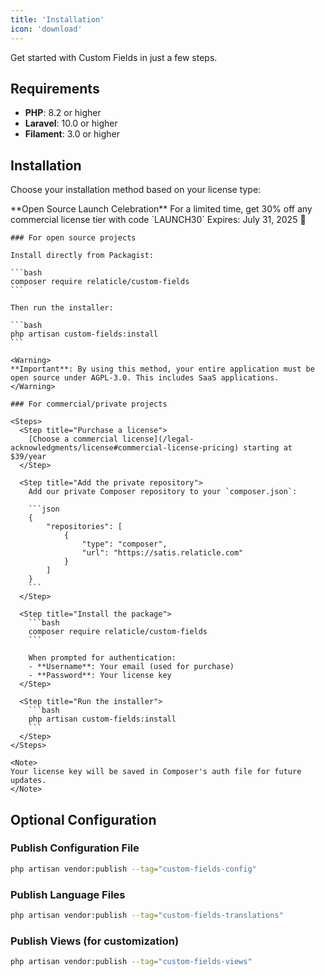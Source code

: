 ```yaml
---
title: 'Installation'
icon: 'download'
---
```


Get started with Custom Fields in just a few steps.

## Requirements

- **PHP**: 8.2 or higher
- **Laravel**: 10.0 or higher
- **Filament**: 3.0 or higher

## Installation

Choose your installation method based on your license type:

<Tip>
**Open Source Launch Celebration**
For a limited time, get 30% off any commercial license tier with code `LAUNCH30`
Expires: July 31, 2025 🚀
</Tip>

<Tabs>
  <Tab title="Open Source (AGPL-3.0)">
    
    ### For open source projects

    Install directly from Packagist:

    ```bash
    composer require relaticle/custom-fields
    ```

    Then run the installer:

    ```bash
    php artisan custom-fields:install
    ```

    <Warning>
    **Important**: By using this method, your entire application must be open source under AGPL-3.0. This includes SaaS applications.
    </Warning>

  </Tab>
  <Tab title="Commercial License">
    
    ### For commercial/private projects

    <Steps>
      <Step title="Purchase a license">
        [Choose a commercial license](/legal-acknowledgments/license#commercial-license-pricing) starting at $39/year
      </Step>
      
      <Step title="Add the private repository">
        Add our private Composer repository to your `composer.json`:
        
        ```json
        {
            "repositories": [
                {
                    "type": "composer",
                    "url": "https://satis.relaticle.com"
                }
            ]
        }
        ```
      </Step>
      
      <Step title="Install the package">
        ```bash
        composer require relaticle/custom-fields
        ```
        
        When prompted for authentication:
        - **Username**: Your email (used for purchase)
        - **Password**: Your license key
      </Step>
      
      <Step title="Run the installer">
        ```bash
        php artisan custom-fields:install
        ```
      </Step>
    </Steps>

    <Note>
    Your license key will be saved in Composer's auth file for future updates.
    </Note>

  </Tab>
</Tabs>

## Optional Configuration

### Publish Configuration File

```bash
php artisan vendor:publish --tag="custom-fields-config"
```

### Publish Language Files

```bash
php artisan vendor:publish --tag="custom-fields-translations"
```

### Publish Views (for customization)

```bash
php artisan vendor:publish --tag="custom-fields-views"
```